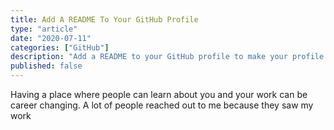```yaml
---
title: Add A README To Your GitHub Profile
type: "article"
date: "2020-07-11"
categories: ["GitHub"]
description: "Add a README to your GitHub profile to make your profile stand out"
published: false
---
```


Having a place where people can learn about you and your work can be career changing. A lot of people reached out to me
because they saw my work
